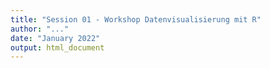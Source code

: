 ```yaml
---
title: "Session 01 - Workshop Datenvisualisierung mit R"
author: "..."
date: "January 2022"
output: html_document
---
```


```r

```

